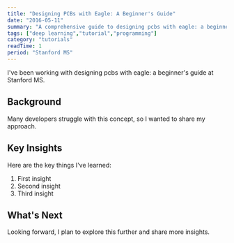 ```yaml
---
title: "Designing PCBs with Eagle: A Beginner's Guide"
date: "2016-05-11"
summary: "A comprehensive guide to designing pcbs with eagle: a beginner's guide. Learn the fundamentals and best practices."
tags: ["deep learning","tutorial","programming"]
category: "tutorials"
readTime: 1
period: "Stanford MS"
---
```


I've been working with designing pcbs with eagle: a beginner's guide at Stanford MS.

## Background

Many developers struggle with this concept, so I wanted to share my approach.

## Key Insights

Here are the key things I've learned:

1. First insight
2. Second insight
3. Third insight

## What's Next

Looking forward, I plan to explore this further and share more insights.

